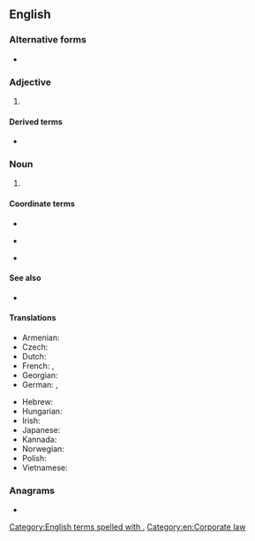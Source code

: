 {{also|LTD|Ltd}}
{{character info|㋏}}
==English==

===Alternative forms===
* {{alter|en|Ltd}}

===Adjective===
{{en-adj|-}}

# {{abbreviation of|en|limited}}

====Derived terms====
* {{l|en|Pty Ltd}}

===Noun===
{{head|en|noun}}

# {{lb|en|British|Irish}} {{abbreviation of|en|[[limited liability company]]}}

====Coordinate terms====
* {{l|en|LLC}}
* {{sense|UK}} {{l|en|PLC}}
* {{sense|USA}} {{l|en|Inc.}}

====See also====
* {{l|en|Co.}}

====Translations====
{{trans-top}}
* Armenian: {{t+|hy|ՍՊԸ}}
* Czech: {{t+|cs|spol. s r. o.}}
* Dutch: {{t+|nl|bvba}}
* French: {{t+|fr|SARL}}, {{t|fr|Ltée.}} {{q|Quebec}}
* Georgian: {{t|ka|შპს}}
* German: {{t+|de|GmbH}}, {{t|de|G. m. b. H.}}
{{trans-mid}}
* Hebrew: {{t|he|"בע"מ|sc=Hebr}}
* Hungarian: {{t+|hu|kft.}}
* Irish: {{t|ga|Teo.}}
* Japanese: {{t+|ja|有|tr=yū}}
* Kannada: {{t+|kn|ನಿ|sc=Knda}}
* Norwegian: {{t+|no|AS}}
* Polish: {{t+|pl|sp. z o.o.}}
* Vietnamese: {{t|vi|[[công ty]] [[TNHH]]}}
{{trans-bottom}}

===Anagrams===
* {{anagrams|en|a=dlt|DLT|DTL|TLD}}

[[Category:English terms spelled with .]]
[[Category:en:Corporate law]]